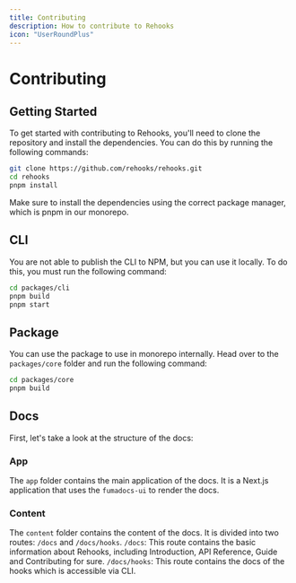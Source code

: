 ```yaml
---
title: Contributing
description: How to contribute to Rehooks
icon: "UserRoundPlus"
---
```



# Contributing

## Getting Started

To get started with contributing to Rehooks, you'll need to clone the repository and install the dependencies. You can do this by running the following commands:

```bash title="Terminal"
git clone https://github.com/rehooks/rehooks.git
cd rehooks
pnpm install
```

<Callout type="warn">
  Make sure to install the dependencies using the correct package manager, which
  is pnpm in our monorepo.
</Callout>

## CLI

You are not able to publish the CLI to NPM, but you can use it locally. To do this, you must run the following command:

```bash title="Terminal"
cd packages/cli
pnpm build
pnpm start
```

## Package

You can use the package to use in monorepo internally. Head over to the `packages/core` folder and run the following command:

```bash title="Terminal"
cd packages/core
pnpm build
```

## Docs

First, let's take a look at the structure of the docs:

<Files>
  <Folder name="docs" defaultOpen>
    <Folder name="app"></Folder>
    <Folder name="components"></Folder>
    <Folder name="content" defaultOpen>
      <Folder name="hooks" defaultOpen>
        <File name="useThrottle.mdx" />
        <File name="useFetch.mdx" />
      </Folder>
      <File name="index.mdx" />
      <File name="guide.mdx" />
    </Folder>
  </Folder>
  <File name="package.json" />
</Files>

### App

The `app` folder contains the main application of the docs. It is a Next.js application that uses the `fumadocs-ui` to render the docs.

### Content

The `content` folder contains the content of the docs. It is divided into two routes: `/docs` and `/docs/hooks`.
`/docs`: This route contains the basic information about Rehooks, including Introduction, API Reference, Guide and Contributing for sure.
`/docs/hooks`: This route contains the docs of the hooks which is accessible via CLI.
